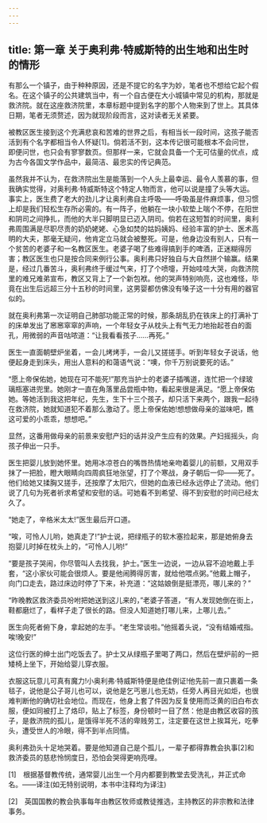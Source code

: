 ```yaml
---
---
---
```

title: 第一章 关于奥利弗·特威斯特的出生地和出生时的情形
---

有那么一个镇子，由于种种原因，还是不提它的名字为妙，笔者也不想给它起个假名。在这个镇子的公共建筑当中，有一个自古便在大小城镇中常见的机构，那就是救济院。就在这座救济院里，本章标题中提到名字的那个人物来到了世上。其具体日期，笔者无须赘述，因为就现阶段而言，这对读者无关紧要。

被教区医生接到这个充满悲哀和苦难的世界之后，有相当长一段时间，这孩子能否活到有个名字都相当令人怀疑[1]。倘若活不到，这本传记很可能根本不会问世，即便问世，也只会有寥寥数页。但那样一来，它就会具备一个无可估量的优点，成为古今各国文学作品中，最简洁、最忠实的传记典范。

虽然我并不认为，在救济院出生是能落到一个人头上最幸运、最令人羡慕的事，但我确实觉得，对奥利弗·特威斯特这个特定人物而言，他可以说是撞了头等大运。事实上，医生费了老大的劲儿才让奥利弗自主呼吸——呼吸虽是件麻烦事，但习惯上却是我们轻松生存所必需的。有一阵子，他躺在一块小软垫上喘个不停，在阳世和阴司之间挣扎，而他的大半只脚明显已迈入阴司。倘若在这短暂的时间里，奥利弗周围满是尽职尽责的奶奶姥姥、心急如焚的姑妈姨妈、经验丰富的护士、医术高明的大夫，那毫无疑问，他肯定立马就会被整死。可是，他身边没有别人，只有一个贫苦的老婆子和一名教区医生。老婆子喝了些难得搞到手的啤酒，正迷糊得厉害；教区医生也只是按合同来例行公事。奥利弗只好独自与大自然拼个输赢。结果是，经过几番苦斗，奥利弗终于缓过气来，打了个喷嚏，开始哇哇大哭，向救济院里的难兄难弟宣布，教区又背上了一个新包袱。他的哭声特别响亮，这也难怪，毕竟在出生后远超三分十五秒的时间里，这男婴都仿佛没有嗓子这一十分有用的器官似的。

就在奥利弗第一次证明自己肺部功能正常的时候，那条胡乱扔在铁床上的打满补丁的床单发出了窸窸窣窣的声响，一个年轻女子从枕头上有气无力地抬起苍白的面孔，用微弱的声音咕哝道：“让我看看孩子……再死。”

医生一直面朝壁炉坐着，一会儿烤烤手，一会儿又搓搓手。听到年轻女子说话，他便起身走到床头，用出人意料的和蔼语气说：“噢，你千万别说要死的话。”

“愿上帝保佑她，她现在可不能死!”那充当护士的老婆子插嘴道，连忙把一个绿玻璃瓶塞进兜里。她刚才一直在角落里品尝瓶中物，看起来很是满足。“愿上帝保佑她。等她活到我这把年纪，先生，生下十三个孩子，却只活下来两个，跟我一起待在救济院，她就知道犯不着那么激动了。愿上帝保佑她!想想做母亲的滋味吧，瞧这可爱的小乖乖，想想吧。”

显然，这番用做母亲的前景来安慰产妇的话并没产生应有的效果。产妇摇摇头，向孩子伸出一只手。

医生把婴儿放到她怀里。她用冰凉苍白的嘴唇热情地亲吻着婴儿的前额，又用双手抹了一把脸，瞪大眼睛向四周疯狂地张望，打了个寒战，身子朝后一仰——死了。他们给她又揉胸又搓手，还按摩了太阳穴，但她的血液已经永远停止了流动。他们说了几句为死者祈求希望和安慰的话。可她看不到希望、得不到安慰的时间已经太久了。

“她走了，辛格米太太!”医生最后开口道。

“唉，可怜人儿哟，她真走了!”护士说，把绿瓶子的软木塞捡起来，那是她俯身去抱婴儿时掉在枕头上的，“可怜人儿哟!”

“要是孩子哭闹，你尽管叫人去找我，护士。”医生一边说，一边从容不迫地戴上手套，“这小家伙可能会很烦人。要是他闹腾得厉害，就给他喂点粥。”他戴上帽子，向门口走去，路过床边时停了下来，补充道：“这姑娘倒是挺漂亮，哪儿来的？”

“昨晚教区救济委员吩咐把她送到这儿来的，”老婆子答道，“有人发现她倒在街上，鞋都磨烂了，看样子走了很长的路。但没人知道她打哪儿来，上哪儿去。”

医生向死者俯下身，拿起她的左手。“老生常谈啦。”他摇着头说，“没有结婚戒指。唉!晚安!”

这位行医的绅士出门吃饭去了。护士又从绿瓶子里喝了两口，然后在壁炉前的一把矮椅上坐下，开始给婴儿穿衣服。

衣服这玩意儿可真有魔力!小奥利弗·特威斯特便是绝佳例证!他先前一直只裹着一条毯子，说他是公子哥儿也可以，说他是乞丐崽儿也无妨，任旁人再目光如炬，也很难判断他的确切社会地位。而现在，他身上套了件因为反复使用而泛黄的旧白布衣服，便如同被打上了烙印，贴上了标签，身份顿时一目了然：他是由教区收容的孩子，是救济院的孤儿，是饿得半死不活的卑贱劳工，注定要在这世上挨耳光，吃拳头，遭受世人的冷眼，得不到半点同情。

奥利弗劲头十足地哭着。要是他知道自己是个孤儿，一辈子都得靠教会执事[2]和救济委员的慈悲怜悯度日，恐怕会哭得更响亮哩。

[1]　根据基督教传统，通常婴儿出生一个月内都要到教堂去受洗礼，并正式命名。——译注(如无特别说明，本书中注释均为译注)

[2]　英国国教的教会执事每年由教区牧师或教徒推选，主持教区的非宗教和法律事务。